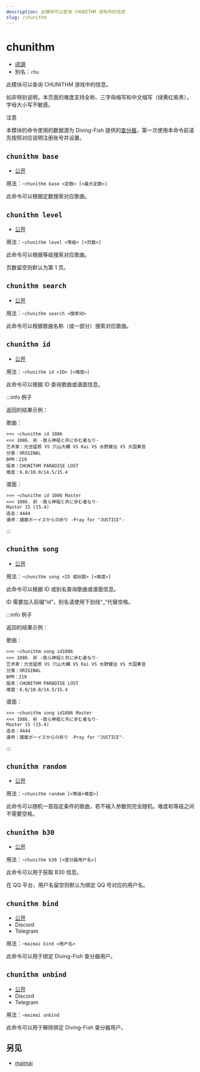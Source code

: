```yaml
---
description: 此模块可以查询 CHUNITHM 游戏中的信息
slug: /chunithm
---
```


# chunithm

-   [闭源](help/faq#为什么有些模块没有开源)
-   别名：`chu`

此模块可以查询 CHUNITHM 游戏中的信息。

如非特别说明，本页面的难度支持全称、三字母缩写和中文缩写（绿黄红紫黑），字母大小写不敏感。

注意

本模块的命令使用的数据源为 Diving-Fish 提供的[查分器](https://www.diving-fish.com/chunithmdx/prober/)，第一次使用本命令前请先按照对应说明注册账号并设置。

## `chunithm base`

-   [公开](permissions)

用法：`~chunithm base <定数> [<最大定数>]`

此命令可以根据定数搜索对应歌曲。

## `chunithm level`

-   [公开](permissions)

用法：`~chunithm level <等级> [<页数>]`

此命令可以根据等级搜索对应歌曲。

页数留空则默认为第 1 页。

## `chunithm search`

-   [公开](permissions)

用法：`~chunithm search <搜索词>`

此命令可以根据歌曲名称（或一部分）搜索对应歌曲。

## `chunithm id`

-   [公开](permissions)

用法：`~chunithm id <ID> [<难度>]`

此命令可以根据 ID 查询歌曲或谱面信息。

:::info 例子

返回的结果示例：

歌曲：

```
>>> ~chunithm id 1086
<<< 1086. 祈 -我ら神祖と共に歩む者なり-
艺术家：光吉猛修 VS 穴山大輔 VS Kai VS 水野健治 VS 大国奏音
分类：ORIGINAL
BPM：219
版本：CHUNITHM PARADISE LOST
难度：6.0/10.0/14.5/15.4
```

谱面：

```
>>> ~chunithm id 1086 Master
<<< 1086. 祈 -我ら神祖と共に歩む者なり-
Master 15 (15.4)
连击：4444
谱师：譜面ボーイズからの祈り -Pray for "JUSTICE"-
```

:::

## `chunithm song`

-   [公开](permissions)

用法：`~chunithm song <ID 或标题> [<难度>]`

此命令可以根据 ID 或别名查询歌曲或谱面信息。

ID 需要加入前缀“id”，别名请使用下划线“\_”代替空格。

:::info 例子

返回的结果示例：

歌曲：

```
>>> ~chunithm song id1086
<<< 1086. 祈 -我ら神祖と共に歩む者なり-
艺术家：光吉猛修 VS 穴山大輔 VS Kai VS 水野健治 VS 大国奏音
分类：ORIGINAL
BPM：219
版本：CHUNITHM PARADISE LOST
难度：6.0/10.0/14.5/15.4
```

谱面：

```
>>> ~chunithm song id1086 Master
<<< 1086. 祈 -我ら神祖と共に歩む者なり-
Master 15 (15.4)
连击：4444
谱师：譜面ボーイズからの祈り -Pray for "JUSTICE"-
```

:::

## `chunithm random`

-   [公开](permissions)

用法：`~chunithm random [<等级+难度>]`

此命令可以随机一首指定条件的歌曲，若不输入参数则完全随机。难度和等级之间不需要空格。

## `chunithm b30`

-   [公开](permissions)

用法：`~chunithm b30 [<查分器用户名>]`

此命令可以用于获取 B30 信息。

在 QQ 平台，用户名留空则默认为绑定 QQ 号对应的用户名。

## `chunithm bind`

-   [公开](permissions)
-   Discord
-   Telegram

用法：`~maimai bind <用户名>`

此命令可以用于绑定 Diving-Fish 查分器用户。

## `chunithm unbind`

-   [公开](permissions)
-   Discord
-   Telegram

用法：`~maimai unbind`

此命令可以用于解除绑定 Diving-Fish 查分器用户。

## 另见

-   [maimai](maimai)
